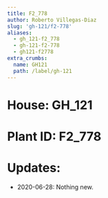 ```yaml
---
title: F2_778
author: Roberto Villegas-Diaz
slug: 'gh-121/f2-778'
aliases:
  - gh_121-f2_778
  - gh-121-f2-778
  - gh121-f2778
extra_crumbs:
  name: GH121
  path: /label/gh-121
---
```


# **House**: GH_121
# **Plant ID**: F2_778
# **Updates**: 
 - 2020-06-28: Nothing new.
